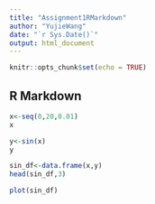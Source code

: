 ```yaml
---
title: "Assignment1RMarkdown"
author: "YujieWang"
date: "`r Sys.Date()`"
output: html_document
---
```


```r
knitr::opts_chunk$set(echo = TRUE)
```

## R Markdown

```r
x<-seq(0,20,0.01)
x
```

```r
y<-sin(x)
y
```

```r
sin_df<-data.frame(x,y)
head(sin_df,3)
```

```r
plot(sin_df)
```
